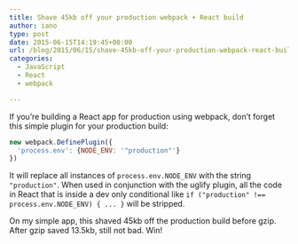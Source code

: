```yaml
---
title: Shave 45kb off your production webpack + React build
author: iano
type: post
date: 2015-06-15T14:19:45+00:00
url: /blog/2015/06/15/shave-45kb-off-your-production-webpack-react-build/
categories:
  - JavaScript
  - React
  - webpack

---
```

If you&#8217;re building a React app for production using webpack, don&#8217;t forget this simple plugin for your production build:

```javascript
new webpack.DefinePlugin({
  'process.env': {NODE_ENV: '"production"'}
})

```

It will replace all instances of `process.env.NODE_ENV` with the string `"production"`. When used in conjunction with the uglify plugin, all the code in React that is inside a dev only conditional like `if ("production" !== process.env.NODE_ENV) { ... }` will be stripped.

On my simple app, this shaved 45kb off the production build before gzip. After gzip saved 13.5kb, still not bad. Win!